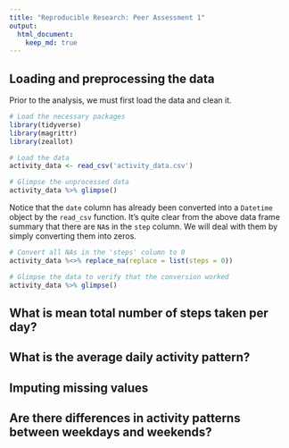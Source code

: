 ```yaml
---
title: "Reproducible Research: Peer Assessment 1"
output: 
  html_document:
    keep_md: true
---
```



## Loading and preprocessing the data

Prior to the analysis, we must first load the data and clean it.

```r
# Load the necessary packages
library(tidyverse)
library(magrittr)
library(zeallot)

# Load the data
activity_data <- read_csv('activity_data.csv')

# Glimpse the unprocessed data
activity_data %>% glimpse()
```

Notice that the `date` column has already been converted into a `Datetime`
object by the `read_csv` function. It's quite clear from the above data frame
summary that there are `NA`s in the `step` column. We will deal with them by
simply converting them into zeros.

```r
# Convert all NAs in the 'steps' column to 0
activity_data %<>% replace_na(replace = list(steps = 0))

# Glimpse the data to verify that the conversion worked
activity_data %>% glimpse()
```


## What is mean total number of steps taken per day?



## What is the average daily activity pattern?



## Imputing missing values



## Are there differences in activity patterns between weekdays and weekends?
